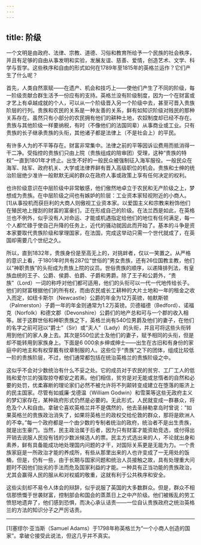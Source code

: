 ```yaml
---
---
---
```

title: 阶级
---




一个文明是由政府、法律、宗教、道德、习俗和教育所给予一个民族的社会秩序，并且有足够的自由从事发明和实验，发展友谊、慈善、爱情，创造艺术、文学、科学与哲学。这些秩序和自由的形式如何在1789年至1815年的英格兰运作？它们产生了什么呢？

首先，人类自然禀赋——在遗产、机会和技巧上——使他们产生了不同的阶级，每一阶级贡献合群生活予一份应有的支持。英格兰没有阶级制度，因为一个在财富或才艺上有卓越成就的个人，可以从一个阶级晋入另一个阶级中去，甚至可晋入贵族阶层的行列。贵族和农民的关系是一种友善的关系，鲜有如知识阶级对贱民的那种关系存在。虽然只有小部分的农民拥有他们的耕种土地，农奴制度却已经不存在。贵族与其他阶级一样要纳税，有时（不像他们的法国同辈）从事商业或工业。只有贵族的长子继承贵族的头衔，其他诸子都是法律上（不是社会上）的平民。

有许多人为的不平等存在。财富非常集中。法律之前的平等因诉讼费用而抵消得一干二净。受指控的贵族们只由上院（贵族组成的陪审团）受理，这种“贵族的特权”一直到1801年才终止。出生不好的一般民众被强制征入海军服役。一般民众在海军、陆军、政府机关、大学或法律界鲜有晋入高级职位的机会。贵族和士绅的统治阶层绝少准许一般默默无闻的群众在政府人事或政策上享有任何决定的权利。

也许阶级意识在中层阶级中非常敏感，他们傲然地卓立于农民和无产阶级之上，梦想成为贵族。在中层阶级之间也有嫉妒的阶层：工业资本家轻视附近的小商人。[1]从事投机而获巨利的大商人则傲视工业资本家。以爱国主义和宗教来粉饰他们在殖民地上搜刮的财富的富豪们，正在形成自己的阶级。在法兰西是如此，在英格兰也不例外，似乎没有人对命运、才能或机遇指定给他们的地位有任何满足，每一个人都忙碌于使自己升降的任务上，近代的骚动就因此而开始了。基本的斗争是资本家要取代贵族阶级和掌理国家，在法国，完成这举动只需一个世代就成了，在英国却需要几个世纪之久。

所以，直到1832年，贵族身份是至高无上的，对挑衅者，仅以一笑置之。从严格的意识上看，于1801年时共有287位“世俗的”男女贵族，还有26位国教主教，他们以“神职贵族”的头衔成为贵族上院的议员。世俗贵族的顺序，以递降排列法，有皇族血统的王子、公爵、侯爵、伯爵、子爵和男爵。除了王子和公爵外，“贵族”（Lord）一词的称呼对他们都可适用，他们的头衔可以一代一代地传给长子。他们的财富根据他们的所有权，而由农民或长工耕种的大片土地和一年的租金之收入而定，如纽卡斯尔（Newcastle）公爵的年金为12万英镑，帕默斯顿（Palmerston）子爵一年的年金则通常为1.2万英镑。贝德福德（Bedford）、诺福克（Norfolk）和德文郡（Devonshire）公爵们的地产总和可与一个郡的收入相等。居于这群世俗和神职贵族之下，英格兰尚有540位男爵及他们的妻子，在他们的名字之前可冠以“爵士”（Sir）或“夫人”（Lady）的头衔，并且可将这些头衔转用到他们的家人身上去。其次是550位武士及他们的妻子，赋予相同的头衔，但是却不能转用到家族身上。下面是6 000余乡绅或绅士——出生在古旧和有身份的家庭中的地主和有权穿戴有纹章制服的人。这些位于“贵族”之下的团体，组成比较低一阶的贵族阶层，不过，他们通常都包括在统治英格兰的贵族阶级之中。

这似乎不会对少数统治有什么不妥之处。它的成员对于农民的贫穷、工厂工人的低贱和爱尔兰的强取掠夺都安之若素。他们相信，贫穷是对无能或怠惰者的自然和必要的处罚，优柔寡断的理论家们必然不被允许将不列颠转变成建立在堕落的赈济上的民主国家。尽管有如威廉·戈德温（William Godwin）和雪莱等这些无政府主义的梦幻家存在，某种政府形式仍然是必要的。无此形式，人民就变成一群暴众，将危及个人和自由。拿破仑喜欢英格兰并不是偶然的，他去圣赫勒拿岛时曾说：“如果英格兰的贵族政治消失了，如果将英格兰的政权交给伦敦的群众，那将是欧洲人的不幸。”每一个政府都是一个由少数的专制者统治的政府，统治者不是出生贵族，就是出生豪门。当然，民主政治属于后者，因为只有财富才能资助竞选，或付得出开销去说服人民投有钱的少数派候选人的票。民主方式选出来的人，不论就出身和素养，鲜有具备能成功地处理国内问题的才干，对国际关系更是无能为力。一个贵族家庭是一所政治才能的养成所，有些从那里出来的人也许变成了一无用处的饭桶，但是，仍有一些，由于长期与国家问题和统治人员接触之故，具有处理重大问题时不因他们拙劣的手法而危及国家利益的才能。一种具有正当功能的贵族政治，尤其会赢得人民的服从和对权威的敬重，这就有利于公共秩序和安全。

这些尖刻却不易令人体会的辩辞，似乎说服了英国的大多数群众。但是，群众不相信那愤慨于世袭财富，控制部会和国会的蒸蒸日上之中产阶级。他们被叛乱的劳工愤怒地遗弃了，他们感到恐惧，而决心承认诘责——一位自认贵族政府之统治英格兰的方法的知识分子之严厉诘责。



* * *



[1]塞缪尔·亚当斯（Samuel Adams）于1798年称英格兰为“一个小商人创造的国家”。拿破仑接受此说法，但这几乎并不真实。